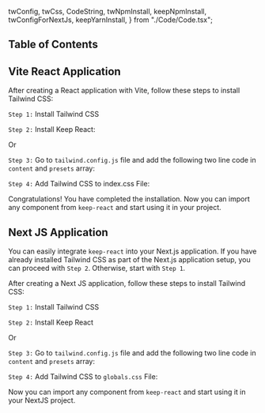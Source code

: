   twConfig,
  twCss,
  CodeString,
  twNpmInstall,
  keepNpmInstall,
  twConfigForNextJs,
  keepYarnInstall,
} from "./Code/Code.tsx";

## Table of Contents

## Vite React Application

After creating a React application with Vite, follow these steps to
install Tailwind CSS:

`Step 1:` Install Tailwind CSS

<CopyCode code={twNpmInstall} />

`Step 2:` Install Keep React:

<CopyCode code={keepNpmInstall} />

Or

<CopyCode code={keepYarnInstall} />

`Step 3:` Go to `tailwind.config.js` file and add the following two line code in `content` and `presets` array:

<CopyCode code={twConfig} />

`Step 4:` Add Tailwind CSS to index.css File:

<CopyCode code={twCss} />

Congratulations! You have completed the installation. Now you can import any component from `keep-react` and start using it in your project.

<CopyCode code={CodeString} />

## Next JS Application

You can easily integrate `keep-react` into your Next.js application. If you have already installed Tailwind CSS as part of the Next.js application setup, you can proceed with `Step 2`. Otherwise, start with `Step 1`.

After creating a Next JS application, follow these steps to
install Tailwind CSS:

`Step 1:` Install Tailwind CSS

<CopyCode code={twNpmInstall} />

`Step 2:` Install Keep React

<CopyCode code={keepNpmInstall} />

Or

<CopyCode code={keepYarnInstall} />

`Step 3:` Go to `tailwind.config.js` file and add the following two line code in `content` and `presets` array:

<CopyCode code={twConfigForNextJs} />

`Step 4:` Add Tailwind CSS to `globals.css` File:

<CopyCode code={twCss} />

Now you can import any component from `keep-react` and start using it in your NextJS project.

<CopyCode code={CodeString} />
